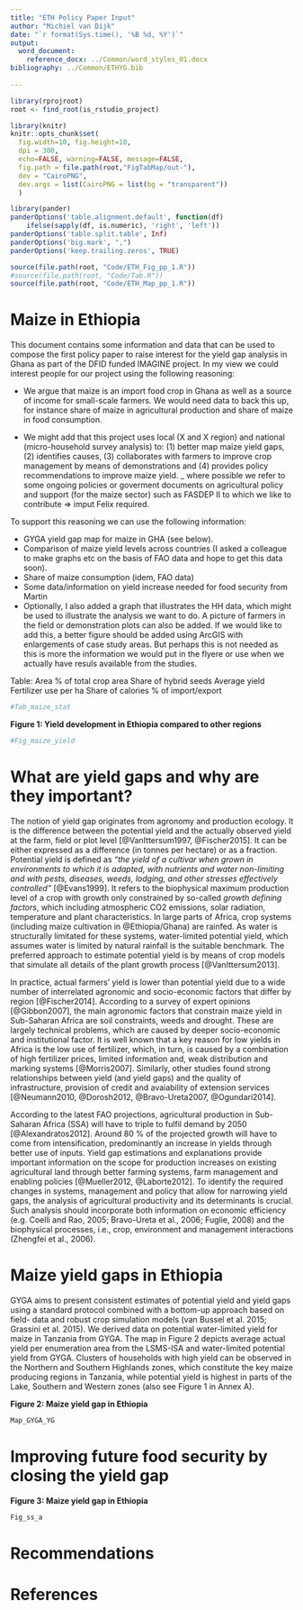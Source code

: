 ```yaml
---
title: "ETH Policy Paper Input"
author: "Michiel van Dijk"
date: "`r format(Sys.time(), '%B %d, %Y')`"
output: 
  word_document:
    reference_docx: ../Common/word_styles_01.docx
bibliography: ../Common/ETHYG.bib
    
---
```


```r
library(rprojroot)
root <- find_root(is_rstudio_project)

library(knitr)
knitr::opts_chunk$set(
  fig.width=10, fig.height=10,
  dpi = 300,
  echo=FALSE, warning=FALSE, message=FALSE,
  fig.path = file.path(root,"FigTabMap/out-"),
  dev = "CairoPNG",
  dev.args = list(CairoPNG = list(bg = "transparent"))
  )

library(pander)
panderOptions('table.alignment.default', function(df)
    ifelse(sapply(df, is.numeric), 'right', 'left'))
panderOptions('table.split.table', Inf)
panderOptions('big.mark', ",")
panderOptions('keep.trailing.zeros', TRUE)

source(file.path(root, "Code/ETH_Fig_pp_1.R"))
#source(file.path(root, "Code/Tab.R"))
source(file.path(root, "Code/ETH_Map_pp_1.R"))

```

# Maize in Ethiopia
This document contains some information and data that can be used to compose the first policy paper to raise interest for the yield gap analysis in Ghana as part of the DFID funded IMAGINE project. In my view we could interest people for our project using the following reasoning:

- We argue that maize is an import food crop in Ghana as well as a source of income for small-scale farmers. We would need data to back this up, for instance share of maize in agricultural production and share of maize in food consumption. 

- We might add that this project uses local (X and X region) and national (micro-household survey analysis) to: (1) better map maize yield gaps, (2) identifies causes, (3) collaborates with farmers to improve crop management by means of demonstrations and (4) provides policy recommendations to improve maize yield.
_ where possible we refer to some ongoing policies or goverment documents on agricultural policy and support (for the maize sector) such as FASDEP II to which we like to contribute => imput Felix required.

To support this reasoning we can use the following information:

- GYGA yield gap map for maize in GHA (see below).
- Comparison of maize yield levels across countries (I asked a colleague to make graphs etc on the basis of FAO data and hope to get this data soon).
- Share of maize consumption (idem, FAO data) 
- Some data/information on yield increase needed for food security from Martin
- Optionally, I also added a graph that illustrates the HH data, which might be used to illustrate the analysis we want to do. A picture of farmers in the field or demonstration plots can also be added. If we would like to add this, a better figure should be added using ArcGIS with enlargements of case study areas. But perhaps this is not needed as this is more the information we would put in the flyere or use when we actually have resuls available from the studies.

Table: 
Area % of total crop area
Share of hybrid seeds
Average yield
Fertilizer use per ha
Share of calories
% of import/export

```r
#Tab_maize_stat
```


__Figure 1: Yield development in Ethiopia compared to other regions__
```r
#Fig_maize_yield
```


# What are yield gaps and why are they important?
The notion of yield gap originates from agronomy and production ecology. It is the difference between the potential yield and the actually observed yield at the farm, field or plot level [@VanIttersum1997, @Fischer2015]. It can be either expressed as a difference (in tonnes per hectare) or as a fraction. Potential yield is defined as *"the yield of a cultivar when grown in environments to which it is adapted, with nutrients and water non-limiting and with pests, diseases, weeds, lodging, and other stresses effectively controlled”* [@Evans1999]. It refers to the biophysical maximum production level of a crop with growth only constrained by so-called *growth defining factors*, which including atmospheric CO2 emissions, solar radiation, temperature and plant characteristics. In large parts of Africa, crop systems (including maize cultivation in @Ethiopia/Ghana) are rainfed. As water is structurally limitated for these systems, water-limited potential yield, which assumes water is limited by natural rainfall is the suitable benchmark. The preferred approach to estimate potential yield is by means of crop models that simulate all details of the plant growth process [@VanIttersum2013]. 

In practice, actual farmers’ yield  is lower than potential yield due to a wide number of interrelated agronomic and socio-economic factors that differ by region [@Fischer2014]. According to a survey of expert opinions [@Gibbon2007], the main agronomic factors that constrain maize yield in Sub-Saharan Africa are soil constraints, weeds and drought. These are largely technical problems, which are caused by deeper socio-economic and institutional factor. It is well known that a key reason for low yields in Africa is the low use of fertilizer, which, in turn, is caused by a combination of high fertilizer prices, limited information and, weak distribution and marking systems [@Morris2007]. Similarly, other studies found strong relationships between yield (and yield gaps) and the quality of infrastructure, provision of credit and avaiability of extension services [@Neumann2010, @Dorosh2012, @Bravo-Ureta2007, @Ogundari2014]. 

According to the latest FAO projections, agricultural production in Sub-Saharan Africa (SSA) will have to triple to fulfil demand by 2050 [@Alexandratos2012]. Around 80 % of the projected growth will have to come from intensification, predominantly an increase in yields through better use of inputs. Yield gap estimations and explanations provide important information on the scope for production increases on existing agricultural land through better farming systems, farm management and enabling policies [@Mueller2012, @Laborte2012]. To identify the required changes in systems, management and policy that allow for narrowing yield gaps, the analysis of agricultural productivity and its determinants is crucial. Such analysis should incorporate both information on economic efficiency (e.g. Coelli and Rao, 2005; Bravo-Ureta et al., 2006; Fuglie, 2008) and the biophysical processes, i.e., crop, environment and management interactions (Zhengfei et al., 2006).

# Maize yield gaps in Ethiopia
GYGA aims to present consistent estimates of potential yield and yield gaps using a standard protocol combined with a bottom-up approach based on field- data and robust crop simulation models (van Bussel et al. 2015; Grassini et al. 2015). We derived data on potential water-limited yield for maize in Tanzania from GYGA.  The map in Figure 2 depicts average actual yield per enumeration area from the LSMS-ISA and water-limited potential yield from GYGA. Clusters of households with high yield can be observed in the Northern and Southern Highlands zones, which constitute the key maize producing regions in Tanzania, while potential yield is highest in parts of the Lake, Southern and Western zones (also see Figure 1 in Annex A).

__Figure 2: Maize yield gap in Ethiopia__

```r
Map_GYGA_YG
```


# Improving future food security by closing the yield gap


__Figure 3: Maize yield gap in Ethiopia__

```r
Fig_ss_a
```



# Recommendations





# References
